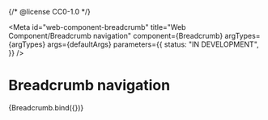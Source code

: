 {/* @license CC0-1.0 */}


<Meta
  id="web-component-breadcrumb"
  title="Web Component/Breadcrumb navigation"
  component={Breadcrumb}
  argTypes={argTypes}
  args={defaultArgs}
  parameters={{
    status: "IN DEVELOPMENT",
  }}
/>

# Breadcrumb navigation

<Canvas>
  <Story name="Default" args={exampleArgs}>
    {Breadcrumb.bind({})}
  </Story>
</Canvas>

<ArgsTable story="Default" />

